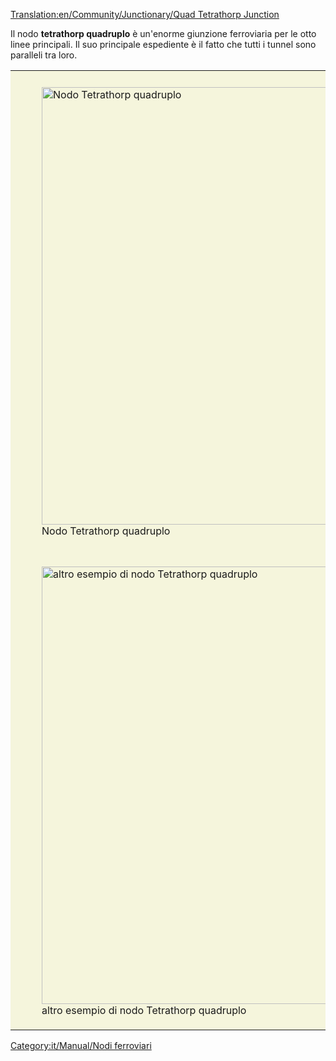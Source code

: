 [[Translation:en/Community/Junctionary/Quad Tetrathorp Junction]]

{{it/Community/Nodo/Nodi ferroviari}}
{{it/Community/Nodo/Requisiti nodo|Costo elevato|4|1|0|2.5|1|1|1|1|0|0|3||I treni guasti bloccano una sola linea.|
* Può gestire una grande quantità di traffico.
}}

Il nodo '''tetrathorp quadruplo''' è un'enorme giunzione ferroviaria per le otto linee principali. Il suo principale espediente è il fatto che tutti i tunnel sono paralleli tra loro.

{|style="border: 0px; margin: 5px auto 25px auto; Border-collapse: separate;" cellspacing="10"
|style="padding: 10px 10px 5px; 10px; background-color: #F5F5DC;"|[[File:en/Community/Junctionary/Quad Tetrathorp Junction.png|center|thumb|700px|Nodo Tetrathorp quadruplo]]
|-
|style="padding: 10px 10px 5px; 10px; background-color: #F5F5DC;"|[[File:en/Community/Junctionary/Quad Tetrathorp Junction 2.png|center|thumb|700px|altro esempio di nodo Tetrathorp quadruplo]]
|}

[[Category:it/Manual/Nodi ferroviari]]